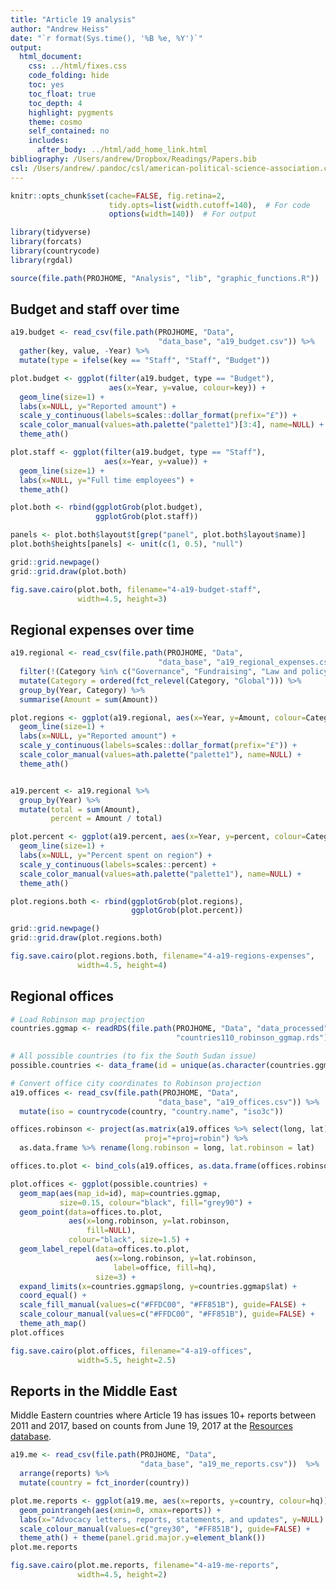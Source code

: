 ```yaml
---
title: "Article 19 analysis"
author: "Andrew Heiss"
date: "`r format(Sys.time(), '%B %e, %Y')`"
output: 
  html_document: 
    css: ../html/fixes.css
    code_folding: hide
    toc: yes
    toc_float: true
    toc_depth: 4
    highlight: pygments
    theme: cosmo
    self_contained: no
    includes:
      after_body: ../html/add_home_link.html
bibliography: /Users/andrew/Dropbox/Readings/Papers.bib
csl: /Users/andrew/.pandoc/csl/american-political-science-association.csl
---
```


```r
knitr::opts_chunk$set(cache=FALSE, fig.retina=2,
                      tidy.opts=list(width.cutoff=140),  # For code
                      options(width=140))  # For output

library(tidyverse)
library(forcats)
library(countrycode)
library(rgdal)

source(file.path(PROJHOME, "Analysis", "lib", "graphic_functions.R"))
```

## Budget and staff over time

```r
a19.budget <- read_csv(file.path(PROJHOME, "Data", 
                                 "data_base", "a19_budget.csv")) %>%
  gather(key, value, -Year) %>%
  mutate(type = ifelse(key == "Staff", "Staff", "Budget"))

plot.budget <- ggplot(filter(a19.budget, type == "Budget"),
                      aes(x=Year, y=value, colour=key)) +
  geom_line(size=1) +
  labs(x=NULL, y="Reported amount") +
  scale_y_continuous(labels=scales::dollar_format(prefix="£")) +
  scale_color_manual(values=ath.palette("palette1")[3:4], name=NULL) +
  theme_ath()

plot.staff <- ggplot(filter(a19.budget, type == "Staff"),
                     aes(x=Year, y=value)) +
  geom_line(size=1) +
  labs(x=NULL, y="Full time employees") +
  theme_ath()

plot.both <- rbind(ggplotGrob(plot.budget),
                   ggplotGrob(plot.staff))

panels <- plot.both$layout$t[grep("panel", plot.both$layout$name)]
plot.both$heights[panels] <- unit(c(1, 0.5), "null")

grid::grid.newpage()
grid::grid.draw(plot.both)

fig.save.cairo(plot.both, filename="4-a19-budget-staff", 
               width=4.5, height=3)
```


## Regional expenses over time

```r
a19.regional <- read_csv(file.path(PROJHOME, "Data", 
                                 "data_base", "a19_regional_expenses.csv")) %>%
  filter(!(Category %in% c("Governance", "Fundraising", "Law and policy"))) %>%
  mutate(Category = ordered(fct_relevel(Category, "Global"))) %>%
  group_by(Year, Category) %>%
  summarise(Amount = sum(Amount))

plot.regions <- ggplot(a19.regional, aes(x=Year, y=Amount, colour=Category)) +
  geom_line(size=1) +
  labs(x=NULL, y="Reported amount") +
  scale_y_continuous(labels=scales::dollar_format(prefix="£")) +
  scale_color_manual(values=ath.palette("palette1"), name=NULL) +
  theme_ath()


a19.percent <- a19.regional %>%
  group_by(Year) %>%
  mutate(total = sum(Amount),
         percent = Amount / total)

plot.percent <- ggplot(a19.percent, aes(x=Year, y=percent, colour=Category)) +
  geom_line(size=1) +
  labs(x=NULL, y="Percent spent on region") +
  scale_y_continuous(labels=scales::percent) +
  scale_color_manual(values=ath.palette("palette1"), name=NULL) +
  theme_ath()

plot.regions.both <- rbind(ggplotGrob(plot.regions),
                           ggplotGrob(plot.percent))

grid::grid.newpage()
grid::grid.draw(plot.regions.both)

fig.save.cairo(plot.regions.both, filename="4-a19-regions-expenses", 
               width=4.5, height=4)
```

## Regional offices

```r
# Load Robinson map projection
countries.ggmap <- readRDS(file.path(PROJHOME, "Data", "data_processed",
                                     "countries110_robinson_ggmap.rds"))

# All possible countries (to fix the South Sudan issue)
possible.countries <- data_frame(id = unique(as.character(countries.ggmap$id)))

# Convert office city coordinates to Robinson projection
a19.offices <- read_csv(file.path(PROJHOME, "Data", 
                                 "data_base", "a19_offices.csv")) %>%
  mutate(iso = countrycode(country, "country.name", "iso3c"))

offices.robinson <- project(as.matrix(a19.offices %>% select(long, lat)), 
                              proj="+proj=robin") %>%
  as.data.frame %>% rename(long.robinson = long, lat.robinson = lat)

offices.to.plot <- bind_cols(a19.offices, as.data.frame(offices.robinson))

plot.offices <- ggplot(possible.countries) +
  geom_map(aes(map_id=id), map=countries.ggmap, 
           size=0.15, colour="black", fill="grey90") + 
  geom_point(data=offices.to.plot, 
             aes(x=long.robinson, y=lat.robinson, 
                 fill=NULL), 
             colour="black", size=1.5) + 
  geom_label_repel(data=offices.to.plot,
                   aes(x=long.robinson, y=lat.robinson, 
                       label=office, fill=hq),
                   size=3) +
  expand_limits(x=countries.ggmap$long, y=countries.ggmap$lat) + 
  coord_equal() +
  scale_fill_manual(values=c("#FFDC00", "#FF851B"), guide=FALSE) +
  scale_colour_manual(values=c("#FFDC00", "#FF851B"), guide=FALSE) +
  theme_ath_map()
plot.offices

fig.save.cairo(plot.offices, filename="4-a19-offices", 
               width=5.5, height=2.5)
```

## Reports in the Middle East

Middle Eastern countries where Article 19 has issues 10+ reports between 2011 and 2017, based on counts from June 19, 2017 at the [Resources database](https://www.article19.org/resources.php?action=resourcesearch&search=test&lang=en).

```r
a19.me <- read_csv(file.path(PROJHOME, "Data", 
                             "data_base", "a19_me_reports.csv"))  %>%
  arrange(reports) %>%
  mutate(country = fct_inorder(country))

plot.me.reports <- ggplot(a19.me, aes(x=reports, y=country, colour=hq)) + 
  geom_pointrangeh(aes(xmin=0, xmax=reports)) +
  labs(x="Advocacy letters, reports, statements, and updates", y=NULL) +
  scale_colour_manual(values=c("grey30", "#FF851B"), guide=FALSE) +
  theme_ath() + theme(panel.grid.major.y=element_blank())
plot.me.reports

fig.save.cairo(plot.me.reports, filename="4-a19-me-reports", 
               width=4.5, height=2)
```

